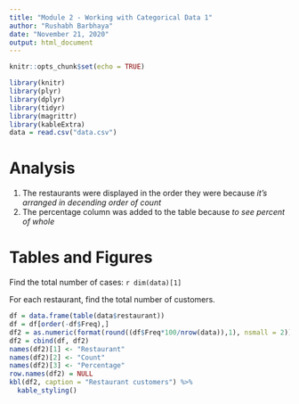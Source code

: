 ```yaml
---
title: "Module 2 - Working with Categorical Data 1"
author: "Rushabh Barbhaya"
date: "November 21, 2020"
output: html_document
---
```


```r
knitr::opts_chunk$set(echo = TRUE)
```

```r
library(knitr)
library(plyr)
library(dplyr)
library(tidyr)
library(magrittr)
library(kableExtra)
data = read.csv("data.csv")
```


# Analysis

1.  The restaurants were displayed in the order they were because *it's arranged in decending order of count*
2.  The percentage column was added to the table because *to see percent of whole*

# Tables and Figures

Find the total number of cases: `r dim(data)[1]`

For each restaurant, find the total number of customers.

```r
df = data.frame(table(data$restaurant))
df = df[order(-df$Freq),]
df2 = as.numeric(format(round((df$Freq*100/nrow(data)),1), nsmall = 2))
df2 = cbind(df, df2)
names(df2)[1] <- "Restaurant"
names(df2)[2] <- "Count"
names(df2)[3] <- "Percentage"
row.names(df2) = NULL
kbl(df2, caption = "Restaurant customers") %>% 
  kable_styling()
```

